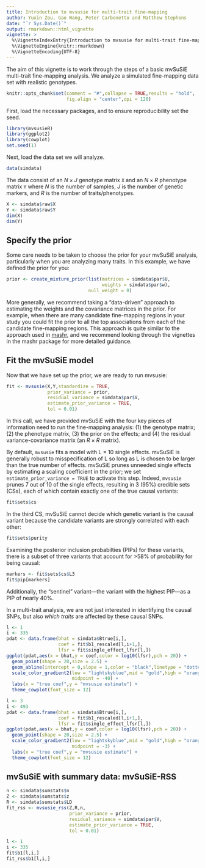 ```yaml
---
title: Introduction to mvsusie for multi-trait fine-mapping
author: Yuxin Zou, Gao Wang, Peter Carbonetto and Matthew Stephens
date: "`r Sys.Date()`"
output: rmarkdown::html_vignette
vignette: >
  %\VignetteIndexEntry{Introduction to mvsusie for multi-trait fine-mapping}
  %\VignetteEngine{knitr::rmarkdown}
  %\VignetteEncoding{UTF-8}
---
```


The aim of this vignette is to work through the steps of a basic
mvSuSiE multi-trait fine-mapping analysis. We analyze a simulated
fine-mapping data set with realistic genotypes.

```r
knitr::opts_chunk$set(comment = "#",collapse = TRUE,results = "hold",
                      fig.align = "center",dpi = 120)
```

First, load the necessary packages, and to ensure reproducibility set
the seed.

```r
library(mvsusieR)
library(ggplot2)
library(cowplot)
set.seed(1)
```

Next, load the data set we will analyze.

```r
data(simdata)
```

The data consist of an $N \times J$ genotype matrix `X` and an $N
\times R$ phenotype matrix `Y` where $N$ is the number of samples, $J$
is the number of genetic markers, and $R$ is the number of
traits/phenotypes.

```r
X <- simdata$raw$X
Y <- simdata$raw$Y
dim(X)
dim(Y)
```

Specify the prior
-----------------

Some care needs to be taken to choose the prior for your mvSuSiE
analysis, particularly when you are analyzing many traits. In this
example, we have defined the prior for you:

```r
prior <- create_mixture_prior(list(matrices = simdata$par$U,
                                   weights = simdata$par$w),
                              null_weight = 0)
```
							  
More generally, we recommend taking a "data-driven" approach to
estimating the weights and the covariance matrices in the prior. For
example, when there are many candidate fine-mapping regions in your
study you could fit the prior to all the top associations from each of
the candidate fine-mapping regions. This approach is quite similar to
the approach used in [mashr][mashr], and we recommend looking through
the vignettes in the mashr package for more detailed guidance.

Fit the mvSuSiE model
---------------------

Now that we have set up the prior, we are ready to run mvsusie:

```r
fit <- mvsusie(X,Y,standardize = TRUE,
               prior_variance = prior,
               residual_variance = simdata$par$V,
			   estimate_prior_variance = TRUE,
			   tol = 0.01)
```

In this call, we have provided mvSuSiE with the four key pieces of
information need to run the fine-mapping analysis: (1) the genotype
matrix; (2) the phenotype matrix, (3) the prior on the effects; and
(4) the residual variance-covariance matrix (an $R \times R$ matrix). 

By default, `mvsusie` fits a model with L = 10 single effects. mvSuSiE
is generally robust to misspecification of L so long as L is chosen to
be larger than the true number of effects. mvSuSiE prunes unneeded
single effects by estimating a scaling coefficient in the prior; we
set `estimate_prior_variance = TRUE` to activate this step. Indeed,
`mvsusie` prunes 7 out of 10 of the single effects, resulting in 3
(95%) credible sets (CSs), each of which contain exactly one of the
true causal variants:

```r
fit$sets$cs
```

In the third CS, mvSuSiE cannot decide which genetic variant is the
causal variant because the candidate variants are strongly correlated
with each other:

```r
fit$sets$purity
```

Examining the posterior inclusion probabilties (PIPs) for these
variants, there is a subset of three variants that account for >58% of
probability for being causal:

```r
markers <- fit$sets$cs$L3
fit$pip[markers]
```

Additionally, the "sentinel" variant---the variant with the highest
PIP---as a PIP of nearly 40%.

In a multi-trait analysis, we are not just interested in identifying
the causal SNPs, but also _which traits_ are affected by these causal
SNPs.

```r
l <- 1
i <- 335
pdat <- data.frame(bhat = simdata$Btrue[i,],
                   coef = fit$b1_rescaled[l,i+1,],
                   lfsr = fit$single_effect_lfsr[l,])
ggplot(pdat,aes(x = bhat,y = coef,color = log10(lfsr),pch = 20)) +
  geom_point(shape = 20,size = 2.5) +
  geom_abline(intercept = 0,slope = 1,color = "black",linetype = "dotted") +
  scale_color_gradient2(low = "lightskyblue",mid = "gold",high = "orangered",
                        midpoint = -40) +
  labs(x = "true coef",y = "mvsusie estimate") +
  theme_cowplot(font_size = 12)
```

```r
l <- 3
i <- 493
pdat <- data.frame(bhat = simdata$Btrue[i,],
                   coef = fit$b1_rescaled[l,i+1,],
                   lfsr = fit$single_effect_lfsr[l,])
ggplot(pdat,aes(x = bhat,y = coef,color = log10(lfsr),pch = 20)) +
  geom_point(shape = 20,size = 2.5) +
  scale_color_gradient2(low = "lightskyblue",mid = "gold",high = "orangered",
                        midpoint = -3) +
  labs(x = "true coef",y = "mvsusie estimate") +
  theme_cowplot(font_size = 12)
```

mvSuSiE with summary data: mvSuSiE-RSS
--------------------------------------

```r
n <- simdata$sumstats$n
Z <- simdata$sumstats$z
R <- simdata$sumstats$LD
fit_rss <- mvsusie_rss(Z,R,n,
                       prior_variance = prior,
					   residual_variance = simdata$par$V,
					   estimate_prior_variance = TRUE,
					   tol = 0.01)
```

```r
l <- 1
i <- 335
fit$b1[l,i,]
fit_rss$b1[l,i,]
```

[mashr]: https://github.com/stephenslab/mashr
